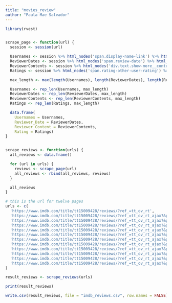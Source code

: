 ```yaml
---
title: "movies_review"
author: "Paula Mae Salvador"
---
```


```r
library(rvest)


scrape_page <- function(url) {
  session <- session(url)

  Usernames <- session %>% html_nodes('span.display-name-link') %>% html_text()
  ReviewerDates <- session %>% html_nodes('span.review-date') %>% html_text()
  ReviewerContents <- session %>% html_nodes('div.text.show-more__control') %>% html_text()
  Ratings <- session %>% html_nodes('span.rating-other-user-rating') %>% html_text()

  max_length <- max(length(Usernames), length(ReviewerDates), length(ReviewerContents), length(Ratings))

  Usernames <- rep_len(Usernames, max_length)
  ReviewerDates <- rep_len(ReviewerDates, max_length)
  ReviewerContents <- rep_len(ReviewerContents, max_length)
  Ratings <- rep_len(Ratings, max_length)

  data.frame(
    Usernames = Usernames,
    Reviewer_Date = ReviewerDates,
    Reviewer_Content = ReviewerContents,
    Rating = Ratings)
}


scrape_reviews <- function(urls) {
  all_reviews <- data.frame()

  for (url in urls) {
    reviews <- scrape_page(url)
    all_reviews <- rbind(all_reviews, reviews)
  }

  all_reviews
}

# this is the url for twelve pages 
urls <- c(
  'https://www.imdb.com/title/tt15009428/reviews/?ref_=tt_ov_rt',
  'https://www.imdb.com/title/tt15009428/reviews/?ref_=tt_ov_rt_ajax?&paginationKey=g4w6ddbmqyzdo6ic4oxwjnrtqprm2cj334ptb6xeadd74w35pjt6ubc6pe3fvmzdb4d5yitxog6cpty22ex4i4jl3nks6',
  'https://www.imdb.com/title/tt15009428/reviews/?ref_=tt_ov_rt_ajax?&paginationKey=g4w6ddbmqyzdo6ic4oxwjnzsr7s4sary3qnd36hpapdp4tttfjrkic22oi2f7mryocj3d4ekjilyaeamq3cblvxqj3ha',
  'https://www.imdb.com/title/tt15009428/reviews/?ref_=tt_ov_rt_ajax?&paginationKey=g4w6ddbmqyzdo6ic4oxwjnbxqptmsbbz2mkd56xpb7cpywt5pjt6ubc6pe4f3pzkb4d3jplaom7jqpnwjtiqjsjj42tyu',
  'https://www.imdb.com/title/tt15009428/reviews/?ref_=tt_ov_rt_ajax?&paginationKey=g4w6ddbmqyzdo6ic4oxwjnbqqlu4oab53qkdz6pjapdpewt5pjt6ubc5oazfzpzjb4dsqmexksk64bvghmfpja2tcj3py',
  'https://www.imdb.com/title/tt15009428/reviews/?ref_=tt_ov_rt_ajax?&paginationKey=g4w6ddbmqyzdo6ic4oxwjnjwr3tmmar32ipdr7hiahe72v35pjt6ubc5oa4v7pzmb4d6uedga5ldljcdok2ztddhm6vm4',
  'https://www.imdb.com/title/tt15009428/reviews/?ref_=tt_ov_rt_ajax?&paginationKey=g4w6ddbmqyzdo6ic4oxwjnjqr7umubzy3umtz7pfb3dpqv3hoq366sssoyyvznrddz4k5h3zjbmcrndrkfclibb4psryvya',
  'https://www.imdb.com/title/tt15009428/reviews/?ref_=tt_ov_rt_ajax?&paginationKey=g4w6ddbmqyzdo6ic4oxwjmrzrds4sbrz3ikdr7xja7bp6u3eoq366sssoyyv7mrldb4k4dnevhk7yzufffopq67elbzneki',
  'https://www.imdb.com/title/tt15009428/reviews/?ref_=tt_ov_rt_ajax?&paginationKey=g4w6ddbmqyzdo6ic4oxwjmrurhtm2art3ypt77xeb3epyul5pjt6ubc5oazftmzdb4d4jnfn7oogasetvr5bfmuh2hiqw',
  'https://www.imdb.com/title/tt15009428/reviews/?ref_=tt_ov_rt_ajax?&paginationKey=g4w6ddbmqyzdo6ic4oxwjmrtrxqmobzz34kdb7xlaxc7yu35pjt6ubc5oa3fxnrdb4d2lvhmjczehvv3qbgqufmw4fjec',
  'https://www.imdb.com/title/tt15009428/reviews/?ref_=tt_ov_rt_ajax?&paginationKey=g4w6ddbmqyzdo6ic4oxwjmzyqltmqaj43imdx4hjadap4ul5pjt6ubc5oezf5mrib4d3gl753rrydghjcynydfuxjh6li',
  'https://www.imdb.com/title/tt15009428/reviews/?ref_=tt_ov_rt_ajax?&paginationKey=g4w6ddbmqyzdo6ic4oxwjmzwrdrmmazz34kd54pob7bpwvtgoq366sssoyyvznrncv4k5wmfjiaz2mpoaqnjbp4l6opfrvy'
)

result_reviews <- scrape_reviews(urls)

print(result_reviews)

write.csv(result_reviews, file = "imdb_reviews.csv", row.names = FALSE)
```